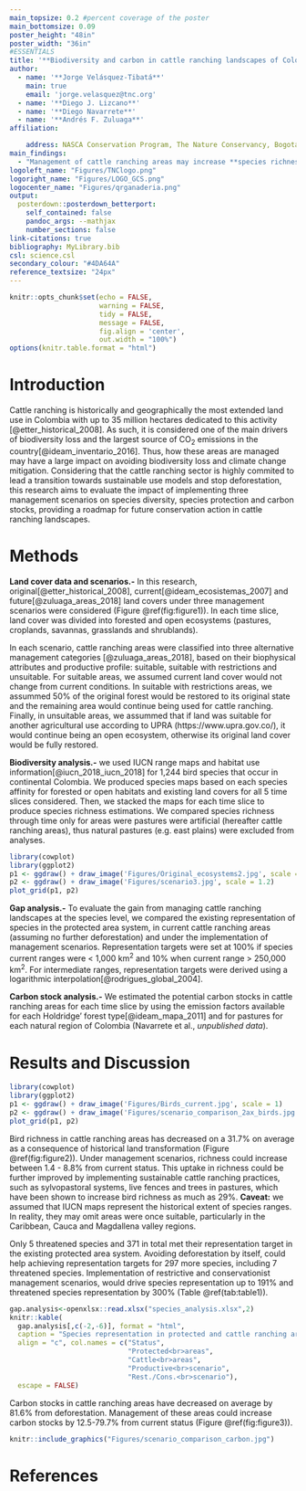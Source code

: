 ```yaml
---
main_topsize: 0.2 #percent coverage of the poster
main_bottomsize: 0.09
poster_height: "48in"
poster_width: "36in"
#ESSENTIALS
title: '**Biodiversity and carbon in cattle ranching landscapes of Colombia**'
author:
  - name: '**Jorge Velásquez-Tibatá**'
    main: true
    email: 'jorge.velasquez@tnc.org'
  - name: '**Diego J. Lizcano**'
  - name: '**Diego Navarrete**'
  - name: '**Andrés F. Zuluaga**'
affiliation:

    address: NASCA Conservation Program, The Nature Conservancy, Bogotá, Colombia.
main_findings:
  - "Management of cattle ranching areas may increase **species richness** by 9%, **threatened species** protection by 300% & **carbon stocks** by 80%"
logoleft_name: "Figures/TNClogo.png"
logoright_name: "Figures/LOGO_GCS.png"
logocenter_name: "Figures/qrganaderia.png"
output: 
  posterdown::posterdown_betterport:
    self_contained: false
    pandoc_args: --mathjax
    number_sections: false
link-citations: true
bibliography: MyLibrary.bib
csl: science.csl
secondary_colour: "#4DA64A"
reference_textsize: "24px"
---
```

<style>
#main-img-left {
 width: 23%;
 margin-bottom: 1.5%;
}
#main-img-center {
 width: 10%;
 margin-bottom: -0.5%;
}
#main-img-right {
 width: 7%;
}
p.caption {
 margin-top: 0;
 margin-bottom: 0;
}
</style>


```r
knitr::opts_chunk$set(echo = FALSE,
                      warning = FALSE,
                      tidy = FALSE,
                      message = FALSE,
                      fig.align = 'center',
                      out.width = "100%")
options(knitr.table.format = "html") 
```
# Introduction
Cattle ranching is historically and geographically the most extended land use in Colombia with up to 35 million hectares dedicated to this activity [@etter_historical_2008]. As such, it is considered one of the main drivers of biodiversity loss and the largest source of CO~2~ emissions in the country[@ideam_inventario_2016]. Thus, how these areas are managed may have a large impact on avoiding biodiversity loss and climate change mitigation. Considering that the cattle ranching sector is highly commited to lead a transition towards sustainable use models and stop deforestation, this research aims to evaluate the impact of implementing three management scenarios on species diversity, species protection and carbon stocks, providing a roadmap for future conservation action in cattle ranching landscapes.

# Methods
**Land cover data and scenarios.-** In this research, original[@etter_historical_2008], current[@ideam_ecosistemas_2007] and future[@zuluaga_areas_2018] land covers under three management scenarios were considered (Figure \@ref(fig:figure1)). In each time slice, land cover was divided into forested and open ecosystems (pastures, croplands, savannas, grasslands and shrublands).\

In each scenario, cattle ranching areas were classified into three alternative management categories [@zuluaga_areas_2018], based on their biophysical attributes and productive profile: suitable, suitable with restrictions and unsuitable. For suitable areas, we assumed current land cover would not change from current conditions. In suitable with restrictions areas, we assummed 50% of the original forest would be restored to its original state and the remaining area would continue being used for cattle ranching. Finally, in unsuitable areas, we assummed that if land was suitable for another agricultural use according to UPRA (https://www.upra.gov.co/), it would continue being an open ecosystem, otherwise its original land cover would be fully restored. 

**Biodiversity analysis.-** we used IUCN range maps and habitat use information[@iucn_2018_iucn_2018] for 1,244 bird species that occur in continental Colombia. We produced species maps based on each species affinity for forested or open habitats and existing land covers for all 5 time slices considered. Then, we stacked the maps for each time slice to produce species richness estimations. We compared species richness through time only for areas were pastures were artificial (hereafter cattle ranching areas), thus natural pastures (e.g. east plains) were excluded from analyses.

```r
library(cowplot)
library(ggplot2)
p1 <- ggdraw() + draw_image('Figures/Original_ecosystems2.jpg', scale = 1.2)
p2 <- ggdraw() + draw_image('Figures/scenario3.jpg', scale = 1.2)
plot_grid(p1, p2)
```

**Gap analysis.-** To evaluate the gain from managing cattle ranching landscapes at the species level, we compared the existing representation of species in the protected area system, in current cattle ranching areas (assuming no further deforestation) and under the implementation of management scenarios. Representation targets were set at 100% if species current ranges were < 1,000 km^2^ and 10% when current range > 250,000 km^2^. For intermediate ranges, representation targets were derived using a logarithmic interpolation[@rodrigues_global_2004]. 

**Carbon stock analysis.-** We estimated the potential carbon stocks in cattle ranching areas for each time slice by using the emission factors available for each Holdridge' forest type[@ideam_mapa_2011] and for pastures for each natural region of Colombia (Navarrete et al., *unpublished data*).

# Results and Discussion
```r
library(cowplot)
library(ggplot2)
p1 <- ggdraw() + draw_image('Figures/Birds_current.jpg', scale = 1)
p2 <- ggdraw() + draw_image('Figures/scenario_comparison_2ax_birds.jpg', scale = 1)
plot_grid(p1, p2)
```
Bird richness in cattle ranching areas has decreased on a 31.7% on average as a consequence of historical land transformation (Figure \@ref(fig:figure2)). Under management scenarios, richness could increase between 1.4 - 8.8% from current status. This uptake in richness could be further improved by implementing sustainable cattle ranching practices, such as sylvopastoral systems, live fences and trees in pastures, which have been shown to increase bird richness as much as 29%. **Caveat:** we assumed that IUCN maps represent the historical extent of species ranges. In reality, they may omit areas were once suitable, particularly in the Caribbean, Cauca and Magdallena valley regions.

Only 5 threatened species and 371 in total met their representation target in the existing protected area system. Avoiding deforestation by itself, could help achieving representation targets for 297 more species, including 7 threatened species. Implementation of restrictive and conservationist management scenarios, would drive species representation up to 191% and threatened species representation by 300% (Table \@ref(tab:table1)). 

```r
gap.analysis<-openxlsx::read.xlsx("species_analysis.xlsx",2)
knitr::kable(
  gap.analysis[,c(-2,-6)], format = "html",
  caption = "Species representation in protected and cattle ranching areas under management scenarios",
  align = "c", col.names = c("Status",
                             "Protected<br>areas",
                             "Cattle<br>areas",
                             "Productive<br>scenario",
                             "Rest./Cons.<br>scenario"),
  escape = FALSE)
```


Carbon stocks in cattle ranching areas have decreased on average by 81.6% from deforestation. Management of these areas could increase carbon stocks by 12.5-79.7% from current status (Figure \@ref(fig:figure3)). 

```r
knitr::include_graphics("Figures/scenario_comparison_carbon.jpg")
```

# References

